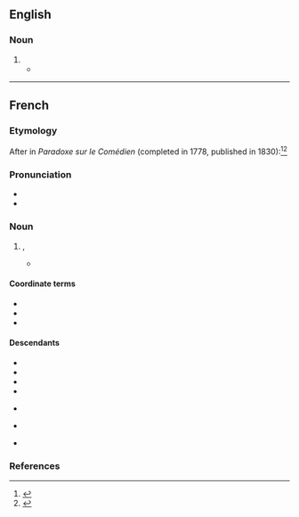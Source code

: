 ==English==

===Noun===
{{en-noun|head=esprit de l'escalier|-}}

# {{alternative form of|en|l'esprit de l'escalier}}
#* {{RQ:Beerbohm Zuleika Dobson|chapter=XVII|page=256|passage=Yet, she had outflanked him, taken him unawares, and he had fired not one shot. '''''Esprit de l'escalier'''''—it was as he went upstairs that he saw how he might yet have snatched from her, if not the victory, the palm.}}

----

==French==
{{wikipedia|lang=fr}}

===Etymology===
After {{w|Denis Diderot|Diderot}} in ''Paradoxe sur le Comédien'' (completed in 1778, published in 1830):<ref>{{cite-book
|title={{w|The Oxford Dictionary of Quotations}}
|publisher={{w|Oxford University Press}}
|year=2004
|ISBN=0-19-860720-2}}</ref><ref>{{cite-book
|author={{w|Denis Diderot}}
|title=Paradoxe sur le Comédien
|year=1773, remanié en 1778
|section=Diderot II
|publisher=Classiques Larousse
|year_published=1934
|page=56}}</ref>
: {{quote|fr|L'homme sensible, comme moi, tout entier à ce qu'on lui objecte, perd la tête et ne se retrouve qu'au bas de l’escalier.
|translation=A sensitive man like me, overwhelmed by the argument levelled against him, loses his head – and doesn't get it back again till he's at the bottom of the stairs.}}

===Pronunciation===
* {{fr-IPA}}
* {{rhymes|fr|e|s=6}}

===Noun===
{{fr-noun|m|-}}

# {{l|en|l'esprit de l'escalier}}, {{l|en|staircase wit}}
#* {{quote-book
|fr
|year=1905
|author=Maurice Souriau
|title=Bernardin de Saint-Pierre d'après ses manuscrits
|page=52
|passage=Est-ce de l''''esprit de l'escalier''', mais exaspéré par la rancune?}}

====Coordinate terms====
* {{l|fr|bon mot}}
* {{l|fr|mot d'esprit}}
* {{l|fr|mot juste}}

====Descendants====
{{desc-top}}
* {{desc|en|l'esprit de l'escalier|bor=1}}
* {{desc|en|staircase wit|calq=1}}
* {{desc|de|Treppenwitz|calq=1}}
* {{desc|pt|espírito da escada|calq=1}}
{{desc-mid}}
* {{desc|calq=1|ru|ле́стничный ум|остроу́мие на ле́стнице}} {{qualifier|calque}}
* {{desc|calq=1|es|espíritu del escalador|ingenio de la escalera}} {{qualifier|calque}}
* {{desc|yi|טרעפּווערטער|calq=1}}
{{desc-bottom}}

===References===
<references/>